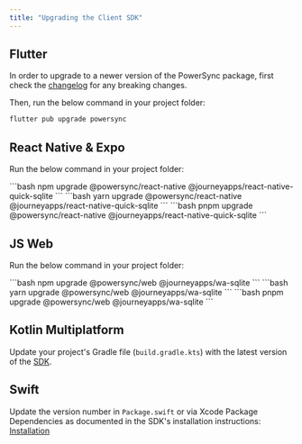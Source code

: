 ```yaml
---
title: "Upgrading the Client SDK"
---
```


## <Icon icon="flutter" iconType="solid" size="24"/> Flutter

In order to upgrade to a newer version of the PowerSync package, first check the [changelog](https://pub.dev/packages/powersync/changelog) for any breaking changes.

Then, run the below command in your project folder:

```bash
flutter pub upgrade powersync
```

## <Icon icon="react" iconType="solid" size="24"/> React Native & Expo

Run the below command in your project folder:

<Tabs>
  <Tab title="npm">
```bash
npm upgrade @powersync/react-native @journeyapps/react-native-quick-sqlite
```
  </Tab>
  <Tab title="yarn">
```bash
yarn upgrade @powersync/react-native @journeyapps/react-native-quick-sqlite
```
  </Tab>
  <Tab title="pnpm">
```bash
pnpm upgrade @powersync/react-native @journeyapps/react-native-quick-sqlite
```
  </Tab>
</Tabs>


## <Icon icon="js" iconType="solid" size="24"/> JS Web

Run the below command in your project folder:

<Tabs>
  <Tab title="npm">
```bash
npm upgrade @powersync/web @journeyapps/wa-sqlite
```
  </Tab>
  <Tab title="yarn">
```bash
yarn upgrade @powersync/web @journeyapps/wa-sqlite
```
  </Tab>
  <Tab title="pnpm">
```bash
pnpm upgrade @powersync/web @journeyapps/wa-sqlite
```
  </Tab>
</Tabs>

## <Icon icon="code" iconType="solid" size="24"/> Kotlin Multiplatform

Update your project's Gradle file (`build.gradle.kts`) with the latest version of the [SDK](https://central.sonatype.com/artifact/com.powersync/core).

## <Icon icon="swift" iconType="solid" size="24"/> Swift

Update the version number in `Package.swift` or via Xcode Package Dependencies as documented in the SDK's installation instructions: [Installation](/client-sdk-references/swift#installation)
